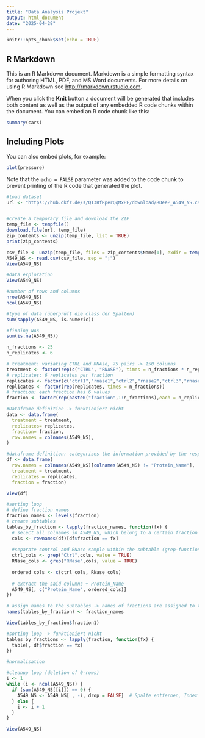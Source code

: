 ```yaml
---
title: "Data Analysis Projekt"
output: html_document
date: "2025-04-28"
---
```


```r
knitr::opts_chunk$set(echo = TRUE)
```

## R Markdown

This is an R Markdown document. Markdown is a simple formatting syntax for authoring HTML, PDF, and MS Word documents. For more details on using R Markdown see <http://rmarkdown.rstudio.com>.

When you click the **Knit** button a document will be generated that includes both content as well as the output of any embedded R code chunks within the document. You can embed an R code chunk like this:

```r
summary(cars)
```

## Including Plots

You can also embed plots, for example:

```r
plot(pressure)
```

Note that the `echo = FALSE` parameter was added to the code chunk to prevent printing of the R code that generated the plot.

```r
#load dataset
url <- "https://hub.dkfz.de/s/QT3BfRperQqMxPF/download/RDeeP_A549_NS.csv.zip"


#Create a temporary file and download the ZIP
temp_file <- tempfile()
download.file(url, temp_file)
zip_contents <- unzip(temp_file, list = TRUE)
print(zip_contents)

csv_file <- unzip(temp_file, files = zip_contents$Name[1], exdir = tempdir())
A549_NS <- read.csv(csv_file, sep = ";")
View(A549_NS)
```

```r
#data exploration
View(A549_NS)

#number of rows and columns
nrow(A549_NS)
ncol(A549_NS)

#type of data (überprüft die class der Spalten)
sum(sapply(A549_NS, is.numeric))

#finding NAs
sum(is.na(A549_NS))

```

```r
n_fractions <- 25
n_replicates <- 6

# treatment: variating CTRL and RNAse, 75 pairs -> 150 columns 
treatment <- factor(rep(c("CTRL", "RNASE"), times = n_fractions * n_replicates/2))
# replicates: 6 replicates per fraction
replicates <- factor(c("ctrl1","rnase1","ctrl2","rnase2","ctrl3","rnase3"))
replicates <- factor(rep(replicates, times = n_fractions))
# fraction: each fraction has 6 values
fraction <- factor(rep(paste0("fraction",1:n_fractions),each = n_replicates)) 
```



```r
#Dataframe definition -> funktioniert nicht
data <- data.frame(
  treatment = treatment,
  replicates= replicates,
  fraction= fraction,
  row.names = colnames(A549_NS),
)

```

```r
#dataframe definition: categorizes the information provided by the respective columns of the original dataset
df <- data.frame(
  row.names = colnames(A549_NS)[colnames(A549_NS) != "Protein_Name"], 
  treatment = treatment, 
  replicates = replicates, 
  fraction = fraction)

View(df)
```

```r
#sorting loop
# define fraction names
fraction_names <- levels(fraction)
# create subtables
tables_by_fraction <- lapply(fraction_names, function(fx) {
  # select all colnames in A549_NS, which belong to a certain fraction
  cols <- rownames(df)[df$fraction == fx]
  
  #separate control and RNase sample within the subtable (grep-function searches for the word "Ctrl" or "RNase among the columnnames -> generally searches for textpatterns in vectors)
  ctrl_cols <- grep("Ctrl",cols, value = TRUE)
  RNase_cols <- grep("RNase",cols, value = TRUE)
  
  ordered_cols <- c(ctrl_cols, RNase_cols)
  
  # extract the said columns + Protein_Name
  A549_NS[, c("Protein_Name", ordered_cols)]
})

# assign names to the subtables -> names of fractions are assigned to the different subtables in chronological order
names(tables_by_fraction) <- fraction_names

View(tables_by_fraction$fraction1)
```


```r
#sorting loop -> funktioniert nicht
tables_by_fractions <- lapply(fraction, function(fx) {
  table[, df$fraction == fx]
})
```


```r
#normalisation


```



```r
#cleanup loop (deletion of 0-rows)
i <- 1
while (i <- ncol(A549_NS)) {
  if (sum(A549_NS[[i]]) == 0) {
    A549_NS <- A549_NS[ , -i, drop = FALSE]  # Spalte entfernen, Index bleibt gleich
  } else {
    i <- i + 1  
  }
}
```
```r
View(A549_NS)
```

